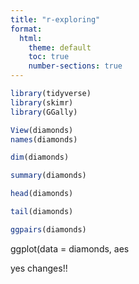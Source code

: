 ```yaml
---
title: "r-exploring"
format:
  html:
    theme: default
    toc: true
    number-sections: true
---
```


```r
library(tidyverse)
library(skimr)
library(GGally)

View(diamonds)
names(diamonds)
```
```r
dim(diamonds)
```
```r
summary(diamonds)
```

```r
head(diamonds)
```

```r
tail(diamonds)
```

```r
ggpairs(diamonds)
```
ggplot(data = diamonds, aes


yes changes!!
